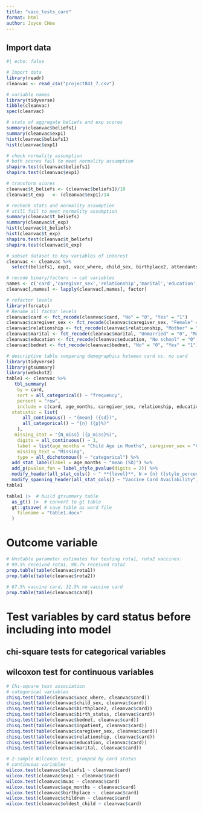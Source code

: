 ```yaml
---
title: "vacc_tests_card"
format: html
author: Joyce CHoe
---
```


## Import data

```r
#| echo: false

# Import data 
library(readr)
cleanvac <- read_csv("project841_7.csv")

# variable names 
library(tidyverse)
tibble(cleanvac)
spec(cleanvac)

# stats of aggregate beliefs and exp scores
summary(cleanvac$beliefs1)
summary(cleanvac$exp1)
hist(cleanvac$beliefs1)
hist(cleanvac$exp1)

# check normality assumption
# both scores fail to meet normality assumption
shapiro.test(cleanvac$beliefs1)
shapiro.test(cleanvac$exp1)

# transform scores 
cleanvac$t_beliefs <- (cleanvac$beliefs1)/10
cleanvac$t_exp   <- (cleanvac$exp1)/14

# recheck stats and normality assumption
# still fail to meet normality assumption
summary(cleanvac$t_beliefs)
summary(cleanvac$t_exp)
hist(cleanvac$t_beliefs)
hist(cleanvac$t_exp)
shapiro.test(cleanvac$t_beliefs)
shapiro.test(cleanvac$t_exp)
```


```r
# subset dataset to key variables of interest
cleanvac <- cleanvac %>%
  select(beliefs1, exp1, vacc_where, child_sex, birthplace2, attendants, birth_status, bednet, inpatient, caregiver_sex, relationship, education, marital, card,  muac, age_months, birthplace, children, oldest_child, vacc_recall, measles, rota1, rota2,bcg, opt, penta1, penta2, penta3, vacc_full)

```


```r


# recode binary/factors -> cat variables
names <- c('card','caregiver_sex','relationship','marital','education','bednet')
cleanvac[,names] <- lapply(cleanvac[,names], factor)

# refactor levels
library(forcats)
# Rename all factor levels 
cleanvac$card <- fct_recode(cleanvac$card, "No" = "0", "Yes" = "1") 
cleanvac$caregiver_sex <- fct_recode(cleanvac$caregiver_sex, "Female" = "0", "Male" = "1") 
cleanvac$relationship <- fct_recode(cleanvac$relationship, "Mother" = "0", "Father" = "1", "Grandparent" = "2", "Aunt or Uncle" = "3", "Other" = "4")
cleanvac$marital <- fct_recode(cleanvac$marital, "Unmarried" = "0", "Married" = "1", "Divorced" = "2", "Widowed" = "3") 
cleanvac$education <- fct_recode(cleanvac$education, "No school" = "0", "Primary school" = "1", "Secondary school" = "2", "University" = "3") 
cleanvac$bednet <- fct_recode(cleanvac$bednet, "No" = "0", "Yes" = "1") 

```


```r
# descriptive table comparing demographics between card vs. no card
library(tidyverse)
library(gtsummary)
library(webshot2)
table1 <- cleanvac %>%
   tbl_summary(
    by = card,
    sort = all_categorical() ~ "frequency",
    percent = "row",
    include = c(card, age_months, caregiver_sex, relationship, education, marital, bednet),
  statistic = list(
      all_continuous() ~ "{mean} ({sd})",
      all_categorical() ~ "{n} ({p}%)"
    ),
   missing_stat = "{N_miss} ({p_miss}%)",
    digits = all_continuous() ~ 1,
    label = list(age_months = "Child Age in Months", caregiver_sex = "Caregiver sex", education = "Caregiver Education", relationship = "Relationship to Child", marital = "Marital Status", bednet = "Child Bednet Use"),
    missing_text = "Missing",
    type = all_dichotomous() ~ "categorical") %>%
  add_stat_label(label = age_months ~ "mean (SD)") %>%
  add_p(pvalue_fun = label_style_pvalue(digits = 2)) %>%
  modify_header(all_stat_cols() ~ " **{level}**, N = {n} ({style_percent(p)}%)") %>%
  modify_spanning_header(all_stat_cols() ~ "Vaccine Card Availability")
table1

table1 |>  # build gtsummary table
  as_gt() |>  # convert to gt table
  gt::gtsave( # save table as word file
    filename = "table1.docx"
  )
```


# Outcome variable

```r

# Unstable parameter estimates for testing rota1, rota2 vaccines: 
# 99.5% received rota1, 98.7% received rota2 
prop.table(table(cleanvac$rota1))
prop.table(table(cleanvac$rota2))

# 67.5% vaccine card, 32.5% no vaccine card
prop.table(table(cleanvac$card))


```

# Test variables by card status before including into model 
## chi-square tests for categorical variables
## wilcoxon test for continuous variables

```r

# Chi-square test association
# categorical variables
chisq.test(table(cleanvac$vacc_where, cleanvac$card))
chisq.test(table(cleanvac$child_sex, cleanvac$card))
chisq.test(table(cleanvac$birthplace2, cleanvac$card))
chisq.test(table(cleanvac$birth_status, cleanvac$card))
chisq.test(table(cleanvac$bednet, cleanvac$card))
chisq.test(table(cleanvac$inpatient, cleanvac$card))
chisq.test(table(cleanvac$caregiver_sex, cleanvac$card))
chisq.test(table(cleanvac$relationship, cleanvac$card))
chisq.test(table(cleanvac$education, cleanvac$card))
chisq.test(table(cleanvac$marital, cleanvac$card))

# 2-sample Wilcoxon test, grouped by card status
# continuous variables
wilcox.test(cleanvac$beliefs1 ~ cleanvac$card)
wilcox.test(cleanvac$exp1 ~ cleanvac$card)
wilcox.test(cleanvac$muac ~ cleanvac$card)
wilcox.test(cleanvac$age_months ~ cleanvac$card)
wilcox.test(cleanvac$birthplace ~  cleanvac$card)
wilcox.test(cleanvac$children ~ cleanvac$card)
wilcox.test(cleanvac$oldest_child ~ cleanvac$card)


```




